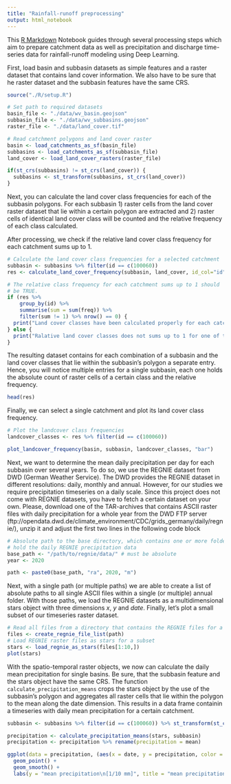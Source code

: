 ```yaml
---
title: "Rainfall-runoff preprocessing"
output: html_notebook
---
```


This [R Markdown](http://rmarkdown.rstudio.com) Notebook guides through several
processing steps which aim to prepare catchment data as well as precipitation and
discharge time-series data for rainfall-runoff modeling using Deep Learning. 

First, load basin and subbasin datasets as simple features and a raster dataset
that contains land cover information. We also have to be sure that he raster
dataset and the subbasin features have the same CRS.

```r
source("./R/setup.R")

# Set path to required datasets
basin_file <- "./data/wv_basin.geojson"
subbasin_file <- "./data/wv_subbasins.geojson"
raster_file <- "./data/land_cover.tif"

# Read catchment polygons and land cover raster
basin <- load_catchments_as_sf(basin_file)
subbasins <- load_catchments_as_sf(subbasin_file)
land_cover <- load_land_cover_rasters(raster_file)

if(st_crs(subbasins) != st_crs(land_cover)) {
  subbasins <- st_transform(subbasins, st_crs(land_cover))    
}
```
Next, you can calculate the land cover class frequencies for each of the subbasin
polygons. For each subbasin 
1) raster cells from the land cover raster dataset that lie within
a certain polygon are extracted and
2) raster cells of identical land cover class will be counted and the relative
frequency of each class calculated.

After processing, we check if the relative land cover class frequency for each
catchment sums up to 1.

```r
# Calculate the land cover class frequencies for a selected catchment
subbasin <- subbasins %>% filter(id == c(100060))
res <- calculate_land_cover_frequency(subbasin, land_cover, id_col="id", join=TRUE)

# The relative class frequency for each catchment sums up to 1 should
# be TRUE.
if (res %>%
    group_by(id) %>%
    summarise(sum = sum(freq)) %>%
    filter(sum != 1) %>% nrow() == 0) {
  print("Land cover classes have been calculated properly for each catchment!")
} else {
  print("Ralative land cover classes does not sums up to 1 for one of the catchments!")
}
```

The resulting dataset contains for each combination of a subbasin and the land
cover classes that lie within the subbasin's polygon a separate entry. Hence, you
will notice multiple entries for a single subbasin, each one holds the absolute count
of raster cells of a certain class and the relative frequency.
```r
head(res)
```

Finally, we can select a single catchment and plot its land cover class frequency.
```r
# Plot the landcover class frequencies
landcover_classes <- res %>% filter(id == c(100060))

plot_landcover_frequency(basin, subbasin, landcover_classes, "bar")

```
Next, we want to determine the mean daily precipitation per day for each subbasin
over several years. To do so, we use the REGNIE dataset from DWD (German Weather
Service). The DWD provides the REGNIE dataset in different resolutions: daily,
monthly and annual. However, for our studies we require precipitation timeseries
on a daily scale. Since this project does not come with REGNIE datasets, you have
to fetch a certain dataset on your own. Please, download one of the TAR-archives
that contains ASCII raster files with daily precipitation for a whole year from 
the DWD FTP server (ftp://opendata.dwd.de/climate_environment/CDC/grids_germany/daily/regnie/),
unzip it and adjust the first two lines in the following code block
```r
# Absolute path to the base directory, which contains one or more folders that
# hold the daily REGNIE precipitation data
base_path <- "/path/to/regnie/data/" # must be absolute
year <- 2020

path <- paste0(base_path, "ra", 2020, "m")
```
Next, with a single path (or multiple paths) we are able to create a list of
absolute paths to all single ASCII files within a single (or multiple) annual 
folder. With those paths, we load the REGNIE datasets as a multidimensional
stars object with three dimensions _x_, _y_ and _date_. Finally, let's plot
a small subset of our timeseries raster dataset.
```r
# Read all files from a directory that contains the REGNIE files for a certain year
files <- create_regnie_file_list(path)
# Load REGNIE raster files as stars for a subset
stars <- load_regnie_as_stars(files[1:10,])
plot(stars)
```

With the spatio-temporal raster objects, we now can calculate the daily mean
precipitation for single basins. Be sure, that the subbasin feature and the stars
object have the same CRS. The function `calculate_precipitation_means`
crops the stars object by the use of the subbasin's polygon and aggregates
all raster cells that lie within the polygon to the mean along the date
dimension. This results in a data frame containin a timeseries with daily
mean precipitation for a certain catchment. 
```r
subbasin <- subbasins %>% filter(id == c(100060)) %>% st_transform(st_crs(stars))

precipitation <- calculate_precipitation_means(stars, subbasin)
precipitation <- precipitation %>% rename(precipitation = mean)

ggplot(data = precipitation, (aes(x = date, y = precipitation, color = catchment_id))) + 
  geom_point() +
  geom_smooth() +
  labs(y = "mean precipitation\n[1/10 mm]", title = "mean precipitation/day per catchment")
```
